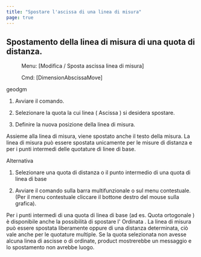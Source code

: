 ```yaml
---
title: "Spostare l'ascissa di una linea di misura"
page: true
---
```

## Spostamento della linea di misura di una quota di distanza.
 <Menu> Menu: [Modifica / Sposta ascissa linea di misura] </Menu> 
 <Menu> Cmd: [DimensionAbscissaMove] </Menu> 

 <Placeholder>geodgm</Placeholder> 

1. Avviare il comando.

2. Selezionare la quota la cui linea ( <Bold> Ascissa </Bold> ) si desidera spostare.

3. Definire la nuova posizione della linea di misura.




<Success>
Assieme alla linea di misura, viene spostato anche il testo della misura.
</Success>

<Success>
La linea di misura pu&#242; essere spostata unicamente per le misure di distanza e per i punti intermedi delle quotature di linee di base. 
</Success>


Alternativa


1. Selezionare una quota di distanza o il punto intermedio di una quota di linea di base

2. Avviare il comando sulla barra multifunzionale o sul menu contestuale. (Per il menu contestuale cliccare il bottone destro del mouse sulla grafica).



<Success>
Per i punti intermedi di una quota di linea di base (ad es.  <Italic> Quota ortogonale </Italic> ) &#232; disponibile anche la possibilit&#224; di spostare l&#39;  <Bold> Ordinata </Bold> .
La linea di misura pu&#242; essere spostata liberamente oppure di una distanza determinata, ci&#242; vale anche per le quotature multiple.
</Success>

<Warning>
Se la quota selezionata non avesse alcuna linea di ascisse o di ordinate,  <Placeholder>product</Placeholder> mostrerebbe un messaggio e lo spostamento non avrebbe luogo.
</Warning>
